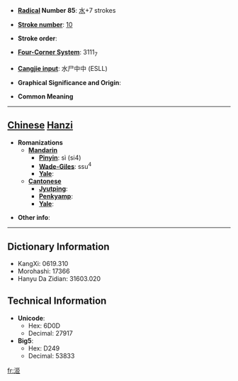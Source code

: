* '''[[Wiktionary:Chinese radical index| Radical]] Number 85''': [[Wiktionary:Chinese radical index 水|水]]+7 strokes

* '''[[Wiktionary:Chinese total strokes index|Stroke number]]''': [[Wiktionary:Chinese total strokes index 10|10]]

* '''Stroke order''': 

* '''[[Wiktionary:Chinese four corner index|Four-Corner System]]''': 3111<sub>7</sub>

* '''[[Wiktionary:Chinese Cangjie index|Cangjie input]]''': 水尸中中 (ESLL)

* '''Graphical Significance and Origin''': 

* '''Common Meaning'''

----

== [[Chinese]] [[Hanzi]] ==

* '''Romanizations'''
** '''[[Mandarin]]'''
*** '''[[Pinyin]]''': sì (si4)
*** '''[[Wade-Giles]]''': ssu<sup>4</sup>
*** '''[[Yale]]''': 
** '''[[Cantonese]]'''
*** '''[[Jyutping]]''':
*** '''[[Penkyamp]]''': 
*** '''[[Yale]]''': 

* '''Other info''': 

----

== Dictionary Information ==

* KangXi: 0619.310
* Morohashi: 17366
* Hanyu Da Zidian: 31603.020

== Technical Information ==

* '''Unicode''':
** Hex: 6D0D
** Decimal: 27917
* '''Big5''':
** Hex: D249
** Decimal: 53833

[[fr:洍]]
